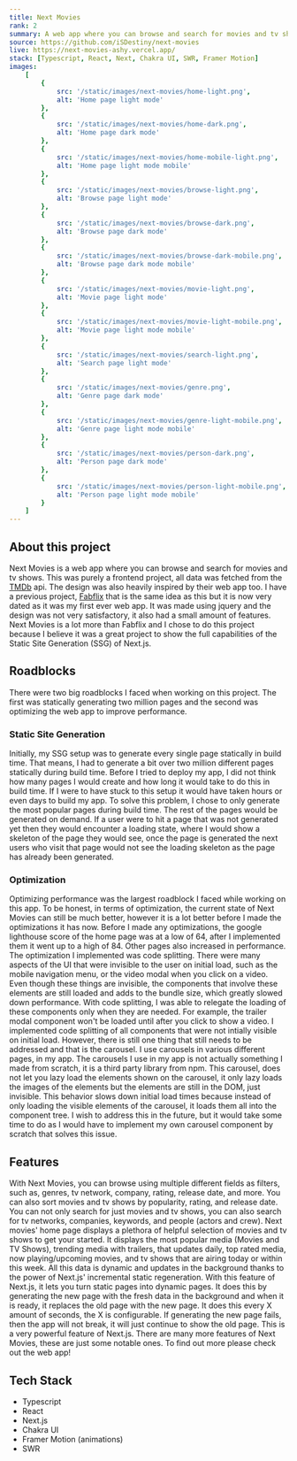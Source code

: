 ```yaml
---
title: Next Movies
rank: 2
summary: A web app where you can browse and search for movies and tv shows
source: https://github.com/iSDestiny/next-movies
live: https://next-movies-ashy.vercel.app/
stack: [Typescript, React, Next, Chakra UI, SWR, Framer Motion]
images:
    [
        {
            src: '/static/images/next-movies/home-light.png',
            alt: 'Home page light mode'
        },
        {
            src: '/static/images/next-movies/home-dark.png',
            alt: 'Home page dark mode'
        },
        {
            src: '/static/images/next-movies/home-mobile-light.png',
            alt: 'Home page light mode mobile'
        },
        {
            src: '/static/images/next-movies/browse-light.png',
            alt: 'Browse page light mode'
        },
        {
            src: '/static/images/next-movies/browse-dark.png',
            alt: 'Browse page dark mode'
        },
        {
            src: '/static/images/next-movies/browse-dark-mobile.png',
            alt: 'Browse page dark mode mobile'
        },
        {
            src: '/static/images/next-movies/movie-light.png',
            alt: 'Movie page light mode'
        },
        {
            src: '/static/images/next-movies/movie-light-mobile.png',
            alt: 'Movie page light mode mobile'
        },
        {
            src: '/static/images/next-movies/search-light.png',
            alt: 'Search page light mode'
        },
        {
            src: '/static/images/next-movies/genre.png',
            alt: 'Genre page dark mode'
        },
        {
            src: '/static/images/next-movies/genre-light-mobile.png',
            alt: 'Genre page light mode mobile'
        },
        {
            src: '/static/images/next-movies/person-dark.png',
            alt: 'Person page dark mode'
        },
        {
            src: '/static/images/next-movies/person-light-mobile.png',
            alt: 'Person page light mode mobile'
        }
    ]
---
```


## About this project

Next Movies is a web app where you can browse and search for movies and tv shows. This was purely a frontend project, all data was
fetched from the [TMDb](https://www.themoviedb.org/documentation/api) api. The design was also heavily inspired by their web app too.
I have a previous project, [Fabflix](https://jasonbugallon.com/projects/fabflix) that is the same idea as this
but it is now very dated as it was my first ever web app. It was made using jquery and the design was not very satisfactory, it also
had a small amount of features. Next Movies is a lot more than Fabflix and I chose to do this project because I believe it was a great
project to show the full capabilities of the Static Site Generation (SSG) of Next.js.

## Roadblocks

There were two big roadblocks I faced when working on this project. The first was statically generating two million pages and the second was
optimizing the web app to improve performance.

### Static Site Generation

Initially, my SSG setup was to generate every single page statically in build time. That means,
I had to generate a bit over two million different pages statically during build time. Before I tried to deploy my app, I did not think
how many pages I would create and how long it would take to do this in build time. If I were to have stuck to this setup it would have taken
hours or even days to build my app. To solve this problem, I chose to only generate the most popular pages during build time.
The rest of the pages would be generated on demand. If a user were to hit a page that was not generated yet then they would encounter
a loading state, where I would show a skeleton of the page they would see, once the page is generated the next users who visit that page would
not see the loading skeleton as the page has already been generated.

### Optimization

Optimizing performance was the largest roadblock I faced while working on this app. To be honest, in terms of optimization, the current
state of Next Movies can still be much better, however it is a lot better before I made the optimizations it has now. Before I made any
optimizations, the google lighthouse score of the home page was at a low of 64, after I implemented them it went up to a high of 84. Other pages
also increased in performance. The optimization I implemented was code splitting. There were many aspects of the UI that were invisible
to the user on initial load, such as the mobile navigation menu, or the video modal when you click on a video. Even though these things are
invisible, the components that involve these elements are still loaded and adds to the bundle size, which greatly slowed down performance.
With code splitting, I was able to relegate the loading of these components only when they are needed. For example, the trailer modal component
won't be loaded until after you click to show a video. I implemented code splitting of all components that were not intially visible on initial
load. However, there is still one thing that still needs to be addressed and that is the carousel. I use carousels in various different pages,
in my app. The carousels I use in my app is not actually something I made from scratch, it is a third party library from npm. This carousel,
does not let you lazy load the elements shown on the carousel, it only lazy loads the images of the elements but the elements are still
in the DOM, just invisible. This behavior slows down initial load times because instead of only loading the visible elements of the carousel,
it loads them all into the component tree. I wish to address this in the future, but it would take some time to do as I would have to implement
my own carousel component by scratch that solves this issue.

## Features

With Next Movies, you can browse using multiple different fields as filters, such as, genres, tv network, company, rating, release date, and more.
You can also sort movies and tv shows by popularity, rating, and release date. You can not only search for just movies and tv shows, you can
also search for tv networks, companies, keywords, and people (actors and crew). Next movies' home page displays a plethora of helpful
selection of movies and tv shows to get your started. It displays the most popular media (Movies and TV Shows), trending media with trailers, that updates daily,
top rated media, now playing/upcoming movies, and tv shows that are airing today or within this week. All this data is dynamic and updates
in the background thanks to the power of Next.js' incremental static regeneration. With this feature of Next.js, it lets you turn
static pages into dynamic pages. It does this by generating the new page with the fresh data in the background and when it is ready,
it replaces the old page with the new page. It does this every X amount of seconds, the X is configurable. If generating the new page fails, then the app
will not break, it will just continue to show the old page. This is a very powerful feature of Next.js. There are many more features
of Next Movies, these are just some notable ones. To find out more please check out the web app!

## Tech Stack

- Typescript
- React
- Next.js
- Chakra UI
- Framer Motion (animations)
- SWR

